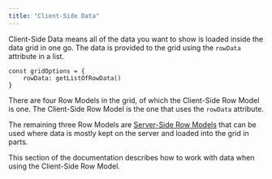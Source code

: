 ```yaml
---
title: "Client-Side Data"
---
```


Client-Side Data means all of the data you want to show is loaded inside the data grid in one go. The data is provided to the grid using the `rowData` attribute in a list.

```
const gridOptions = {
    rowData: getListOfRowData()
}
```

There are four Row Models in the grid, of which the Client-Side Row Model is one. The Client-Side Row Model is the one that uses the `rowData` attribute.

The remaining three Row Models are [Server-Side Row Models](/row-models/) that can be used where data is mostly kept on the server and loaded into the grid in parts.

This section of the documentation describes how to work with data when using the Client-Side Row Model.
